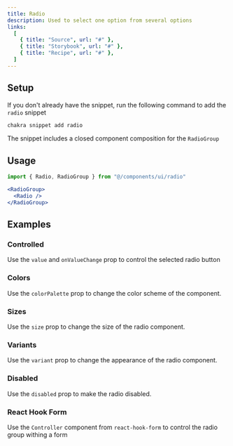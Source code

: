 ```yaml
---
title: Radio
description: Used to select one option from several options
links:
  [
    { title: "Source", url: "#" },
    { title: "Storybook", url: "#" },
    { title: "Recipe", url: "#" },
  ]
---
```


<ExampleTabs name="radio-basic" />

## Setup

If you don't already have the snippet, run the following command to add the
`radio` snippet

```sh
chakra snippet add radio
```

The snippet includes a closed component composition for the `RadioGroup`

## Usage

```jsx
import { Radio, RadioGroup } from "@/components/ui/radio"
```

```jsx
<RadioGroup>
  <Radio />
</RadioGroup>
```

## Examples

### Controlled

Use the `value` and `onValueChange` prop to control the selected radio button

<ExampleTabs name="radio-controlled" />

### Colors

Use the `colorPalette` prop to change the color scheme of the component.

<ExampleTabs name="radio-with-colors" />

### Sizes

Use the `size` prop to change the size of the radio component.

<ExampleTabs name="radio-with-sizes" />

### Variants

Use the `variant` prop to change the appearance of the radio component.

<ExampleTabs name="radio-with-variants" />

### Disabled

Use the `disabled` prop to make the radio disabled.

<ExampleTabs name="radio-disabled" />

### React Hook Form

Use the `Controller` component from `react-hook-form` to control the radio group
withing a form

<ExampleTabs name="radio-with-form" />
